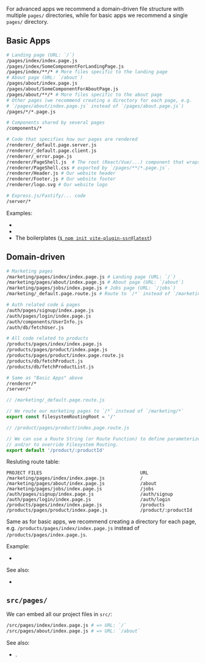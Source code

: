 
<TourRecommendation />

For advanced apps we recommend a domain-driven file structure with multiple `pages/` directories,
while for basic apps we recommend a single `pages/` directory.

## Basic Apps

```bash
# Landing page (URL: `/`)
/pages/index/index.page.js
/pages/index/SomeComponentForLandingPage.js
/pages/index/**/* # More files specific to the landing page
# About page (URL: `/about`)
/pages/about/index.page.js
/pages/about/SomeComponentForAboutPage.js
/pages/about/**/* # More files specific to the about page
# Other pages (we recommend creating a directory for each page, e.g.
# `/pages/about/index.page.js` instead of `/pages/about.page.js`)
/pages/*/*.page.js

# Components shared by several pages
/components/*

# Code that specifies how our pages are rendered
/renderer/_default.page.server.js
/renderer/_default.page.client.js
/renderer/_error.page.js
/renderer/PageShell.js  # The root (React/Vue/...) component that wraps the `Page` component
/renderer/PageShell.css # exported by `/pages/**/*.page.js`.
/renderer/Header.js # Our website header
/renderer/Footer.js # Our website footer
/renderer/logo.svg # Our website logo

# Express.js/Fastify/... code
/server/*
```

Examples:
- <Link href='/examples/react/' />
- <Link href='/examples/vue/' />
- The boilerplates ([`$ npm init vite-plugin-ssr@latest`](/scaffold))

## Domain-driven

```bash
# Marketing pages
/marketing/pages/index/index.page.js # Landing page (URL: `/`)
/marketing/pages/about/index.page.js # About page (URL: `/about`)
/marketing/pages/jobs/index.page.js # Jobs page (URL: `/jobs`)
/marketing/_default.page.route.js # Route to `/*` instead of `/marketing/*` (see below)

# Auth related code & pages
/auth/pages/signup/index.page.js
/auth/pages/login/index.page.js
/auth/components/UserInfo.js
/auth/db/fetchUser.js

# All code related to products
/products/pages/index/index.page.js
/products/pages/product/index.page.js
/products/pages/product/index.page.route.js
/products/db/fetchProduct.js
/products/db/fetchProductList.js

# Same as "Basic Apps" above
/renderer/*
/server/*
```

```js
// /marketing/_default.page.route.js

// We route our marketing pages to `/*` instead of `/marketing/*`
export const filesystemRoutingRoot = '/'
```

```js
// /product/pages/product/index.page.route.js

// We can use a Route String (or Route Function) to define parameterized routes
// and/or to override Filesystem Routing.
export default '/product/:productId'
```

Resluting route table:

```
PROJECT FILES                                    URL
/marketing/pages/index/index.page.js             /
/marketing/pages/about/index.page.js             /about
/marketing/pages/jobs/index.page.js              /jobs
/auth/pages/signup/index.page.js                 /auth/signup
/auth/pages/login/index.page.js                  /auth/login
/products/pages/index/index.page.js              /products
/products/pages/product/index.page.js            /product/:productId
```

Same as for basic apps, we recommend creating a directory for each page,
e.g. `/products/pages/index/index.page.js` instead of `/products/pages/index.page.js`.

Example:
 - <Link href='/examples/file-structure-domain-driven/' />

See also:
- <Link href="/filesystemRoutingRoot" />

## `src/pages/`

We can embed all our project files in `src/`:

```bash
/src/pages/index/index.page.js # => URL: `/`
/src/pages/about/index.page.js # => URL: `/about`
```

See also:
 - <Link href="/filesystem-routing" />.
